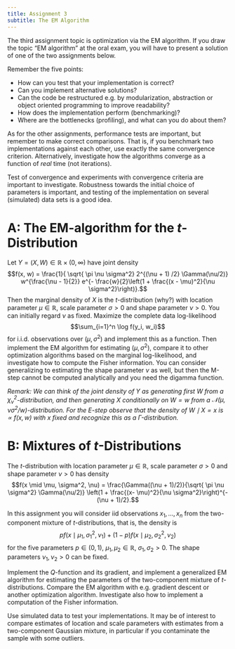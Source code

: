 ```yaml
---
title: Assignment 3
subtitle: The EM Algorithm
---
```


The third assignment topic is optimization via the EM algorithm. If you draw the
topic "EM algorithm" at the oral exam, you will have to present a solution of
one of the two assignments below.

Remember the five points:

- How can you test that your implementation is correct?
- Can you implement alternative solutions?
- Can the code be restructured e.g. by modularization, abstraction or object
  oriented programming to improve readability?
- How does the implementation perform (benchmarking)?
- Where are the bottlenecks (profiling), and what can you do about them?

As for the other assignments, performance tests are important, but remember to
make correct comparisons. That is, if you benchmark two implementations against
each other, use exactly the same convergence criterion. Alternatively,
investigate how the algorithms converge as a function of _real_ time (not
iterations).

Test of convergence and experiments with convergence criteria are important to
investigate. Robustness towards the initial choice of parameters is important,
and testing of the implementation on several (simulated) data sets is a good
idea.

# A: The EM-algorithm for the $t$-Distribution

Let $Y = (X, W) \in \mathbb{R} \times (0, \infty)$ have joint density
$$f(x, w) = \frac{1}{ \sqrt{ \pi \nu \sigma^2} 2^{(\nu + 1) /2} \Gamma(\nu/2)} w^{\frac{\nu - 1}{2}} e^{- \frac{w}{2}\left(1 + \frac{(x - \mu)^2}{\nu \sigma^2}\right)}.$$
Then the marginal density of $X$ is the $t$-distribution (why?) with location
parameter $\mu \in \mathbb{R}$, scale parameter $\sigma > 0$ and shape parameter
$\nu > 0$. You can initially regard $\nu$ as fixed. Maximize the complete data
log-likelihood $$\sum_{i=1}^n \log f(y_i, w_i)$$ for i.i.d. observations over
$(\mu, \sigma^2)$ and implement this as a function. Then implement the EM
algorithm for estimating $(\mu, \sigma^2)$, compare it to other optimization
algorithms based on the marginal log-likelihood, and investigate how to compute
the Fisher information. You can consider generalizing to estimating the shape
parameter $\nu$ as well, but then the M-step cannot be computed analytically and
you need the digamma function.

_Remark: We can think of the joint density of $Y$ as generating first $W$ from a
$\chi^2_{\nu}$-distribution, and then generating $X$ conditionally on $W = w$
from a $\mathcal{N}(\mu, \nu \sigma^2 / w)$-distribution. For the E-step observe
that the density of $W \mid X = x$ is $\propto f(x, w)$ with $x$ fixed and
recognize this as a $\Gamma$-distribution._

# B: Mixtures of $t$-Distributions

The $t$-distribution with location parameter $\mu \in \mathbb{R}$, scale
parameter $\sigma > 0$ and shape parameter $\nu > 0$ has density
$$f(x \mid \mu, \sigma^2, \nu) = \frac{\Gamma((\nu + 1)/2)}{\sqrt{ \pi \nu \sigma^2} \Gamma(\nu/2)} \left(1 + \frac{(x- \mu)^2}{\nu \sigma^2}\right)^{- (\nu + 1)/2}.$$

In this assignment you will consider iid observations $x_1, \ldots, x_n$ from
the two-component mixture of $t$-distributions, that is, the density is
$$p f(x \mid \mu_1, \sigma_1^2, \nu_1) + (1 - p) f(x \mid \mu_2, \sigma_2^2, \nu_2)$$
for the five parameters $p \in (0, 1)$, $\mu_1, \mu_2 \in \mathbb{R}$,
$\sigma_1, \sigma_2 > 0$. The shape parameters $\nu_1, \nu_2 > 0$ can be fixed.

Implement the $Q$-function and its gradient, and implement a generalized EM
algorithm for estimating the parameters of the two-component mixture of
$t$-distributions. Compare the EM algorithm with e.g. gradient descent or
another optimization algorithm. Investigate also how to implement a computation
of the Fisher information.

Use simulated data to test your implementations. It may be of interest to
compare estimates of location and scale parameters with estimates from a
two-component Gaussian mixture, in particular if you contaminate the sample with
some outliers.
